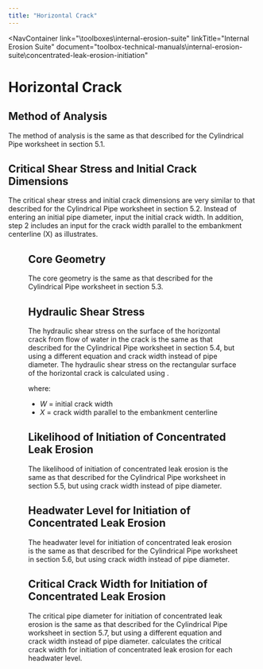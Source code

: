 ```yaml
---
title: "Horizontal Crack"
---
```



<NavContainer 
  link="\toolboxes\internal-erosion-suite"
  linkTitle="Internal Erosion Suite"
  document="toolbox-technical-manuals\internal-erosion-suite\concentrated-leak-erosion-initiation"
></NavContainer>

# Horizontal Crack

## Method of Analysis

The method of analysis is the same as that described for the Cylindrical Pipe worksheet in section 5.1.

## Critical Shear Stress and Initial Crack Dimensions

The critical shear stress and initial crack dimensions are very similar to that described for the Cylindrical Pipe worksheet in section 5.2. Instead
of entering an initial pipe diameter, input the initial crack width. In addition, step 2 includes an input for the crack width parallel to the
embankment centerline (X) as <FigReference figKey="figure-31" /> illustrates.

<Figure
  figKey="figure-31"
  src="figures\toolbox-technical-manuals\internal-erosion-suite\concentrated-leak-erosion-initiation\v1.0\figures\figure31.png"
  alt="Horizontal crack geometry."
  caption="Horizontal crack geoemetry."
/>

## Core Geometry

The core geometry is the same as that described for the Cylindrical Pipe worksheet in section 5.3.

## Hydraulic Shear Stress

The hydraulic shear stress on the surface of the horizontal crack from flow of water in the crack is the same as that described for the Cylindrical
Pipe worksheet in section 5.4, but using a different equation and crack width instead of pipe diameter. The hydraulic shear stress on the rectangular
surface of the horizontal crack is calculated using <EquationReference equationKey="equation-6" />.

<Equation
  equationKey="equation-6"
  equation="\tau = \gamma_{W}i\frac{WX}{(2W+2X)}"
/>

where:

- <em>W</em> = initial crack width
- <em>X</em> = crack width parallel to the embankment centerline

## Likelihood of Initiation of Concentrated Leak Erosion

The likelihood of initiation of concentrated leak erosion is the same as that described for the Cylindrical Pipe worksheet in section 5.5, but using
crack width instead of pipe diameter.

## Headwater Level for Initiation of Concentrated Leak Erosion

The headwater level for initiation of concentrated leak erosion is the same as that described for the Cylindrical Pipe worksheet in section 5.6, but
using crack width instead of pipe diameter.

## Critical Crack Width for Initiation of Concentrated Leak Erosion

The critical pipe diameter for initiation of concentrated leak erosion is the same as that described for the Cylindrical Pipe worksheet in section
5.7, but using a different equation and crack width instead of pipe diameter. <EquationReference equationKey="equation-7" /> calculates the critical
crack width for initiation of concentrated leak erosion for each headwater level.

<Equation
  equationKey="equation-7"
  equation="W_{cr} = \frac{-2L\tau_{c}X}{2L\tau_{c} - \gamma_{W}(H_{1}-H_{2})X}"
/>

<CitationFootnote />